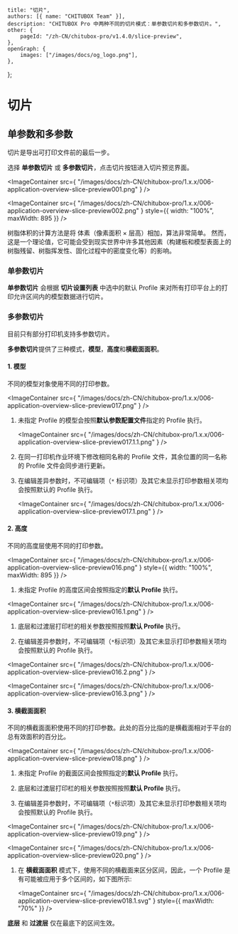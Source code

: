 	title: "切片",
	authors: [{ name: "CHITUBOX Team" }],
	description: "CHITUBOX Pro 中两种不同的切片模式：单参数切片和多参数切片。",
	other: {
		pageId: "/zh-CN/chitubox-pro/v1.4.0/slice-preview",
	},
	openGraph: {
		images: ["/images/docs/og_logo.png"],
	},
};

# 切片

## 单参数和多参数

切片是导出可打印文件前的最后一步。

选择 **单参数切片** 或 **多参数切片**，点击切片按钮进入切片预览界面。

<ImageContainer
	src={
		"/images/docs/zh-CN/chitubox-pro/1.x.x/006-application-overview-slice-preview001.png"
	}
/>

<ImageContainer
	src={
		"/images/docs/zh-CN/chitubox-pro/1.x.x/006-application-overview-slice-preview002.png"
	}
	style={{ width: "100%", maxWidth: 895 }}
/>

<Admonition type="note" title="注意">
	树脂体积的计算方法是将 体素（像素面积 × 层高）相加，算法非常简单。
	然而，这是一个理论值，它可能会受到现实世界中许多其他因素（构建板和模型表面上的树脂残留、树脂挥发性、固化过程中的密度变化等）的影响。
</Admonition>

### 单参数切片

**单参数切片** 会根据 **切片设置列表** 中选中的默认 Profile 来对所有打印平台上的打印允许区间内的模型数据进行切片。

### 多参数切片

<Admonition type="note" title="注意">
	目前只有部分打印机支持多参数切片。
</Admonition>

**多参数切片**提供了三种模式，**模型**，**高度**和**横截面面积**。

#### 1. 模型

不同的模型对象使用不同的打印参数。

<ImageContainer
	src={
		"/images/docs/zh-CN/chitubox-pro/1.x.x/006-application-overview-slice-preview017.png"
	}
/>

1. 未指定 Profile 的模型会按照**默认参数配置文件**指定的 Profile 执行。

	<ImageContainer
		src={
			"/images/docs/zh-CN/chitubox-pro/1.x.x/006-application-overview-slice-preview017.1.1.png"
		}
	/>

1. 在同一打印机作业环境下修改相同名称的 Profile 文件，其余位置的同一名称的 Profile 文件会同步进行更新。

1. 在编辑差异参数时，不可编辑项（`*` 标识项）及其它未显示打印参数相关项均会按照默认的 Profile 执行。

	<ImageContainer
		src={
			"/images/docs/zh-CN/chitubox-pro/1.x.x/006-application-overview-slice-preview017.1.png"
		}
	/>

#### 2. 高度

不同的高度层使用不同的打印参数。

<ImageContainer
	src={
		"/images/docs/zh-CN/chitubox-pro/1.x.x/006-application-overview-slice-preview016.png"
	}
	style={{ width: "100%", maxWidth: 895 }}
/>

1. 未指定 Profile 的高度区间会按照指定的**默认 Profile** 执行。

<ImageContainer
	src={
		"/images/docs/zh-CN/chitubox-pro/1.x.x/006-application-overview-slice-preview016.1.png"
	}
/>

1. 底层和过渡层打印栏的相关参数按照按照**默认 Profile** 执行。

1. 在编辑差异参数时，不可编辑项（`*`标识项）及其它未显示打印参数相关项均会按照默认的 Profile 执行。

<ImageContainer
	src={
		"/images/docs/zh-CN/chitubox-pro/1.x.x/006-application-overview-slice-preview016.2.png"
	}
/>

<ImageContainer
	src={
		"/images/docs/zh-CN/chitubox-pro/1.x.x/006-application-overview-slice-preview016.3.png"
	}
/>

#### 3. 横截面面积

不同的横截面面积使用不同的打印参数。此处的百分比指的是横截面相对于平台的总有效面积的百分比。

<ImageContainer
	src={
		"/images/docs/zh-CN/chitubox-pro/1.x.x/006-application-overview-slice-preview018.png"
	}
/>

1. 未指定 Profile 的截面区间会按照指定的**默认 Profile** 执行。

1. 底层和过渡层打印栏的相关参数按照按照**默认 Profile** 执行。

1. 在编辑差异参数时，不可编辑项（`*`标识项）及其它未显示打印参数相关项均会按照默认的 Profile 执行。

<ImageContainer
	src={
		"/images/docs/zh-CN/chitubox-pro/1.x.x/006-application-overview-slice-preview019.png"
	}
/>

<ImageContainer
	src={
		"/images/docs/zh-CN/chitubox-pro/1.x.x/006-application-overview-slice-preview020.png"
	}
/>

1. 在 **横截面面积** 模式下，使用不同的横截面来区分区间，因此，一个 Profile 是有可能被应用于多个区间的，如下图所示:

    <ImageContainer
    	src={
    		"/images/docs/zh-CN/chitubox-pro/1.x.x/006-application-overview-slice-preview018.1.svg"
    	}
    	style={{ maxWidth: "70%" }}
    />

<b>底层</b> 和 <b>过渡层</b> 仅在最底下的区间生效。
